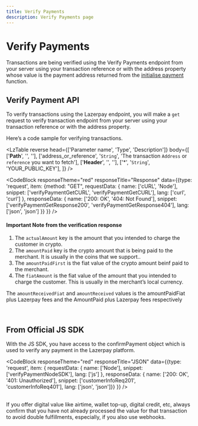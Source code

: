 ```yaml
---
title: Verify Payments
description: Verify Payments page
---
```


# Verify Payments

Transactions are being verified using the Verify Payments endpoint from your server using your transaction reference or with the address property whose value is the payment address returned from the <a href="#">initialise payment</a> function.

## Verify Payment API

To verify transactions using the Lazerpay endpoint, you will make a <code>get</code> request to verify transaction endpoint from your server using your transaction reference or with the address property.

Here’s a code sample for verifying transactions.

<LzTable 
  reverse
  head={['Parameter name', 'Type', 'Description']}
  body={[
    ['<strong>Path</strong>', '', ''],
    ['address_or_reference', '<code>String</code>', 'The transaction <code>Address</code> or <code>reference</code> you want to fetch'],
    ['<strong>Header</strong>', '', ''],
    ['*', '<code>String</code>', 'YOUR_PUBLIC_KEY'],
  ]}
  />
  
<CodeBlock 
  responseTheme="red" 
  responseTitle="Response" 
  data={{type: 'request', item: {method: "GET", requestData: {
    name: ['cURL', 'Node'], 
    snippet: ['verifyPaymentGetCURL', 'verifyPaymentGetCURL'], 
    lang: ['curl', 'curl']
  }, 
  responseData: {
    name: ['200: OK', '404: Not Found'], 
    snippet: ['verifyPaymentGetResponse200', 'verifyPaymentGetResponse404'], 
    lang: ['json', 'json'] }} 
    }} 
  />

#### Important Note from the verification response
1. The <code>actualAmount</code> key is the amount that you intended to charge the customer in crypto.
2. The <code>amountPaid</code> key is the crypto amount that is being paid to the merchant. It is usually in the coins that we support..
3. The <code>amountPaidFirst</code> is the fiat value of the crypto amount beinf paid to the merchant.
4. The <code>fiatAmount</code> is the fiat value of the amount that you intended to charge the customer. This is usually in the merchant’s local currency.

<Alert>The <code>amountReceivedFiat</code> and <code>amountReceived</code> values is the amountPaidFiat plus Lazerpay fees and the AmountPaid plus Lazerpay fees respectively</Alert>

<br />

## From Official JS SDK
With the JS SDK, you have access to the confirmPayment object which is used to verify any payment in the Lazerpay platform.

<CodeBlock 
  responseTheme="red" 
  responseTitle="JSON" 
  data={{type: 'request', item: { requestData: {
    name: ['Node'], 
    snippet: ['verifyPaymentNodeSDK'], 
    lang: ['js']
  }, 
  responseData: {
    name: ['200: OK', '401: Unauthorized'], 
    snippet: ['customerInfoReq201', 'customerInfoReq401'], 
    lang: ['json', 'json']}} 
    }} 
  />

<br />
<Alert status="warning">If you offer digital value like airtime, wallet top-up, digital credit, etc, always confirm that you have not already processed the value for that transaction to avoid double fulfillments, especially, if you also use webhooks.</Alert>
<Divider className='max-w-100 mt-1 mb-8' />
<br />
<Divider />
